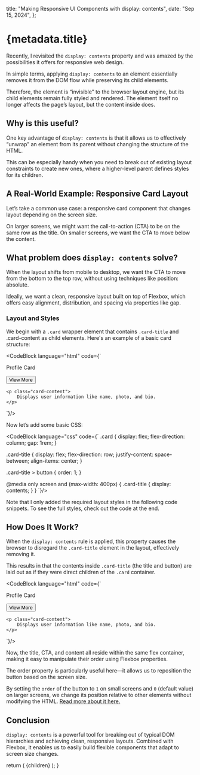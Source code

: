 
  title: "Making Responsive UI Components with display: contents",
  date: "Sep 15, 2024",
};

# {metadata.title}

<BaselineStatus featureId="display-contents" />

Recently, I revisited the `display: contents` property and was amazed by the possibilities it offers for responsive web design.

In simple terms, applying `display: contents` to an element essentially removes it from the DOM flow while preserving its child elements.

Therefore, the element is “invisible” to the browser layout engine, but its child elements remain fully styled and rendered. The element itself no longer affects the page’s layout, but the content inside does.

## Why is this useful?

One key advantage of `display: contents` is that it allows us to effectively “unwrap” an element from its parent without changing the structure of the HTML.

This can be especially handy when you need to break out of existing layout constraints to create new ones, where a higher-level parent defines styles for its children.

## A Real-World Example: Responsive Card Layout

Let’s take a common use case: a responsive card component that changes layout depending on the screen size.

On larger screens, we might want the call-to-action (CTA) to be on the same row as the title. On smaller screens, we want the CTA to move below the content.

<BlogImage
  src="/responsive-ui-components/1.webp"
  caption="Figure 1: Mobile and desktop layouts of the card component."
/>

## What problem does `display: contents` solve?

When the layout shifts from mobile to desktop, we want the CTA to move from the bottom to the top row, without using techniques like position: absolute.

Ideally, we want a clean, responsive layout built on top of Flexbox, which offers easy alignment, distribution, and spacing via properties like gap.

### Layout and Styles

We begin with a `.card` wrapper element that contains `.card-title` and .card-content as child elements. Here's an example of a basic card structure:

<CodeBlock language="html" code={`
<div class="card">
    <div class="card-title">
        <p>Profile Card</p>
        <button>View More</button>
    </div>

    <p class="card-content">
        Displays user information like name, photo, and bio.
    </p>
</div>
`}/>

Now let’s add some basic CSS:

<CodeBlock language="css" code={`
.card {
    display: flex;
    flex-direction: column;
    gap: 1rem;
}

.card-title {
    display: flex;
    flex-direction: row;
    justify-content: space-between;
    align-items: center;
}

.card-title > button {
    order: 1;
}

@media only screen and (max-width: 400px) {
    .card-title {
        display: contents;
    }
}
`}/>

Note that I only added the required layout styles in the following code snippets. To see the full styles, check out the code at the end.

<BlogImage
  src="/responsive-ui-components/2.gif"
  caption="Figure 2: Responsive Card component which changes the CTA position, based on the screen size."
  className="max-h-[500px]"
/>

## How Does It Work?

When the `display: contents` rule is applied, this property causes the browser to disregard the `.card-title` element in the layout, effectively removing it.

This results in that the contents inside `.card-title` (the title and button) are laid out as if they were direct children of the `.card` container.

<CodeBlock language="html" code={`
<div class="card">
    <!-- div class="card-title"-->
    <p>Profile Card</p>
    <button>View More</button>
    <!-- /div -->

    <p class="card-content">
        Displays user information like name, photo, and bio.
    </p>
</div>
`}/>

Now, the title, CTA, and content all reside within the same flex container, making it easy to manipulate their order using Flexbox properties.

The order property is particularly useful here—it allows us to reposition the button based on the screen size.

By setting the `order` of the button to `1` on small screens and `0` (default value) on larger screens, we change its position relative to other elements without modifying the HTML. [Read more about it here.](https://developer.mozilla.org/en-US/docs/Web/CSS/CSS_flexible_box_layout/Ordering_flex_items)

## Conclusion

`display: contents` is a powerful tool for breaking out of typical DOM hierarchies and achieving clean, responsive layouts. Combined with Flexbox, it enables us to easily build flexible components that adapt to screen size changes.

  return (
    <MdxLayout metadata={metadata} slug="responsive-ui-components">
      {children}
    </MdxLayout>
  );
}
